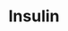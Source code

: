 ---
title: Insulin
aka:
  - basal insulin
  - bolus insulin
  - insulin lispro
family_members:
  - Insulin lispro
  - Insulin aspart
  - Insulin glulisine
  - Insulin glargine
  - Insulin detemir
  - Insulin degludec
  - NPH insulin
duration_chart_title: Injected Duration of Insulin Lispro
image_location: /src/assets/Images/Insulin/Generic insulin (cystine) (structural formula).png
duration_chart:
  total: 3-5h
  onset: 10-20m
  coming_up: 30-45m
  plateau: 1-2h
  coming_down: 1-2h
positive_effects: lowered blood glucose, improved cellular glucose uptake, hyperglycemia symptom relief, increased energy (in hyperglycemic individuals)
negative_effects: hypoglycemia, dizziness, sweating, confusion, blurred vision, irritability, seizures, loss of consciousness (in overdose)
neutral_effects: injection site redness or swelling, mild fatigue, transient mood changes
dosage_table:
  title: Injected Dosage of Insulin Lispro
  threshold: 0.5 units
  light: 1 – 2 units
  common: 2 – 4 units
  strong: 4 – 6 units
  heavy: 6 units +
--- 